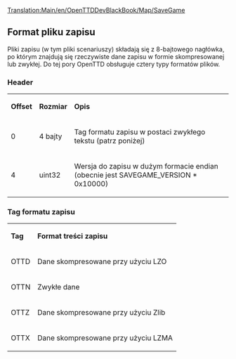 [[Translation:Main/en/OpenTTDDevBlackBook/Map/SaveGame]]
<!--{{en/DevDoc}}-->{{pl/Rozwój}}
<!--{{en/Warning|The following information has not been confirmed for accuracy and may not be correct}}-->
{{pl/Uwaga|Poniższe informacje nie zostały potwierdzone pod względem dokładności i mogą być niepoprawne}}

== Format pliku zapisu ==
Pliki zapisu (w tym pliki scenariuszy) składają się z 8-bajtowego nagłówka, po którym znajdują się rzeczywiste dane zapisu w formie skompresowanej lub zwykłej. Do tej pory OpenTTD obsługuje cztery typy formatów plików.

=== Header ===

{|
| '''Offset''' || '''Rozmiar''' || '''Opis'''
|-
| 0 || 4 bajty || Tag formatu zapisu w postaci zwykłego tekstu (patrz poniżej)
|-
| 4 || uint32 || Wersja do zapisu w dużym formacie endian (obecnie jest SAVEGAME_VERSION * 0x10000)
|}

=== Tag formatu zapisu ===

{|
| '''Tag''' || '''Format treści zapisu'''
|-
| OTTD || Dane skompresowane przy użyciu LZO
|-
| OTTN || Zwykłe dane
|-
| OTTZ || Dane skompresowane przy użyciu Zlib
|-
| OTTX || Dane skompresowane przy użyciu LZMA
|}